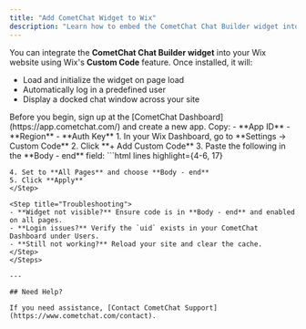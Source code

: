 ```yaml
---
title: "Add CometChat Widget to Wix"
description: "Learn how to embed the CometChat Chat Builder widget into your Wix website using custom code embedding."
---
```


You can integrate the **CometChat Chat Builder widget** into your Wix website using Wix's **Custom Code** feature. Once installed, it will:

- Load and initialize the widget on page load  
- Automatically log in a predefined user  
- Display a docked chat window across your site  

<Steps>
  <Step title="Register on CometChat & Gather Your Keys">
Before you begin, sign up at the [CometChat Dashboard](https://app.cometchat.com/) and create a new app. Copy:
- **App ID**  
- **Region**  
- **Auth Key**
</Step>

<Step title="Add Custom Code in Wix">
1. In your Wix Dashboard, go to **Settings → Custom Code**  
2. Click **+ Add Custom Code**  
3. Paste the following in the **Body - end** field:
```html lines highlight={4-6, 17}
<script defer src="https://cdn.jsdelivr.net/npm/@cometchat/chat-embed@latest/dist/main.js"></script> 

<div id="cometChatMount"></div>
<script>
  const COMETCHAT_CREDENTIALS = {
    appID: "<YOUR_APP_ID>",
    appRegion: "<YOUR_APP_REGION>",
    authKey: "<YOUR_AUTH_KEY>",
  };
  const COMETCHAT_LAUNCH_OPTIONS = {
    targetElementID: "cometChatMount",
    isDocked: true,
    width: "700px",
    height: "400px",
  };

  window.addEventListener("DOMContentLoaded", () => {
    CometChatApp.init(COMETCHAT_CREDENTIALS)
      .then(() => CometChatApp.login({ uid: "<USER_UID>" }))
      .then(() => CometChatApp.launch(COMETCHAT_LAUNCH_OPTIONS))
      .catch((error) => console.error("[CometChat] Error:", error));
  });
</script>
```
4. Set to **All Pages** and choose **Body - end**  
5. Click **Apply**
</Step>

<Step title="Troubleshooting">
- **Widget not visible?** Ensure code is in **Body - end** and enabled on all pages.  
- **Login issues?** Verify the `uid` exists in your CometChat Dashboard under Users.  
- **Still not working?** Reload your site and clear the cache.
</Step>
</Steps>

---

## Need Help?

If you need assistance, [Contact CometChat Support](https://www.cometchat.com/contact).
